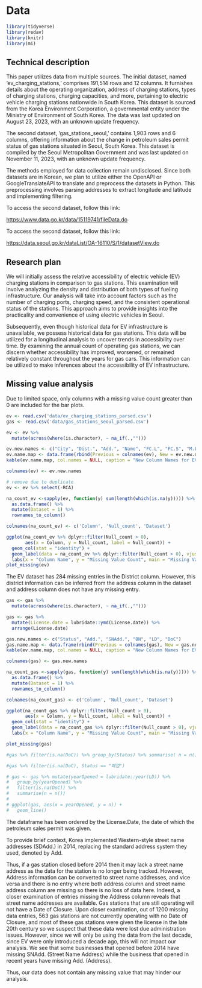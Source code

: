# Data

```r
library(tidyverse)
library(redav)
library(knitr)
library(mi)
```


## Technical description

This paper utilizes data from multiple sources. The initial dataset, named 'ev_charging_stations,' comprises 191,514 rows and 12 columns. It furnishes details about the operating organization, address of charging stations, types of charging stations, charging capacities, and more, pertaining to electric vehicle charging stations nationwide in South Korea. This dataset is sourced from the Korea Environment Corporation, a governmental entity under the Ministry of Environment of South Korea. The data was last updated on August 23, 2023, with an unknown update frequency.

The second dataset, 'gas_stations_seoul,' contains 1,903 rows and 6 columns, offering information about the change in petroleum sales permit status of gas stations situated in Seoul, South Korea. This dataset is compiled by the Seoul Metropolitan Government and was last updated on November 11, 2023, with an unknown update frequency.

The methods employed for data collection remain undisclosed. Since both datasets are in Korean, we plan to utilize either the OpenAPI or GoogleTranslateAPI to translate and preprocess the datasets in Python. This preprocessing involves parsing addresses to extract longitude and latitude and implementing filtering.

To access the second dataset, follow this link: 

<https://www.data.go.kr/data/15119741/fileData.do>

To access the second dataset, follow this link: 

<https://data.seoul.go.kr/dataList/OA-16110/S/1/datasetView.do>


## Research plan

We will initially assess the relative accessibility of electric vehicle (EV) charging stations in comparison to gas stations. This examination will involve analyzing the density and distribution of both types of fueling infrastructure. Our analysis will take into account factors such as the number of charging ports, charging speed, and the consistent operational status of the stations. This approach aims to provide insights into the practicality and convenience of using electric vehicles in Seoul.

Subsequently, even though historical data for EV infrastructure is unavailable, we possess historical data for gas stations. This data will be utilized for a longitudinal analysis to uncover trends in accessibility over time. By examining the annual count of operating gas stations, we can discern whether accessibility has improved, worsened, or remained relatively constant throughout the years for gas cars. This information can be utilized to make inferences about the accessibility of EV infrastructure.

## Missing value analysis
Due to limited space, only columns with a missing value count greater than 0 are included for the bar plots.
```r
ev <- read.csv('data/ev_charging_stations_parsed.csv')
gas <- read.csv('data/gas_stations_seoul_parsed.csv')

ev <- ev %>%
  mutate(across(where(is.character), ~ na_if(.,"")))

ev.new.names <- c("City", "Dist.", "Add.", "Name", "FC.L", "FC.S", "M.L", "M.S", "OI.L", "OI.S", "RCA", "Type", "ID")
ev.name.map <- data.frame(rbind(Previous = colnames(ev), New = ev.new.names))
kable(ev.name.map, col.names = NULL, caption = "New Column Names for EV Dataset")

colnames(ev) <- ev.new.names

# remove due to duplicate
ev <- ev %>% select(-RCA)

na_count_ev <-sapply(ev, function(y) sum(length(which(is.na(y))))) %>% 
  as.data.frame() %>%
  mutate(Dataset = 1) %>%
  rownames_to_column()

colnames(na_count_ev) <- c('Column', 'Null_count', 'Dataset')

ggplot(na_count_ev %>% dplyr::filter(Null_count > 0), 
       aes(x = Column, y = Null_count, label = Null_count)) +
  geom_col(stat = "identity") +
  geom_label(data = na_count_ev %>% dplyr::filter(Null_count > 0), vjust = 0.5) + 
  labs(x = "Column Name", y = "Missing Value Count", main = "Missing Value Count for EV Dataset") 
plot_missing(ev)


```
The EV dataset has 284 missing entries in the District column. However, this district information can be inferred from the address column in the dataset and address column does not have any missing entry.

```r
gas <- gas %>%
  mutate(across(where(is.character), ~ na_if(.,"")))

gas <- gas %>% 
  mutate(License.date = lubridate::ymd(License.date)) %>%
  arrange(License.date)

gas.new.names <- c("Status", "Add.", "SNAdd.", "BN", "LD", "DoC")
gas.name.map <- data.frame(rbind(Previous = colnames(gas), New = gas.new.names))
kable(ev.name.map, col.names = NULL, caption = "New Column Names for EV Dataset")

colnames(gas) <- gas.new.names

na_count_gas <-sapply(gas, function(y) sum(length(which(is.na(y))))) %>%
  as.data.frame() %>%
  mutate(Dataset = 1) %>%
  rownames_to_column()

colnames(na_count_gas) <- c('Column', 'Null_count', 'Dataset')

ggplot(na_count_gas %>% dplyr::filter(Null_count > 0), 
       aes(x = Column, y = Null_count, label = Null_count)) +
  geom_col(stat = "identity") +
  geom_label(data = na_count_gas %>% dplyr::filter(Null_count > 0), vjust = 0.5) + 
  labs(x = "Column Name", y = "Missing Value Count", main = "Missing Value Count for Gas Dataset")

plot_missing(gas)

#gas %>% filter(is.na(DoC)) %>% group_by(Status) %>% summarise( n = n())

#gas %>% filter(is.na(DoC), Status == "폐업") 

# gas <- gas %>% mutate(yearOpened = lubridate::year(LD)) %>%
#   group_by(yearOpened) %>%
#   filter(is.na(DoC)) %>%
#   summarise(n = n())
# 
# ggplot(gas, aes(x = yearOpened, y = n)) +
#   geom_line()
```
The dataframe has been ordered by the License.Date, the date of which the petroleum sales permit was given. 

To provide brief context, Korea implemented Western-style street name addresses (SDAdd.) in 2014, replacing the standard address system they used, denoted by Add. 

Thus, if a gas station closed before 2014 then it may lack a street name address as the data for the station is no longer being tracked. However, Address information can be converted to street name addresses, and vice versa and there is no entry where both address column and street name address column are missing so there is no loss of data here. Indeed, a closer examination of entries missing the Address column reveals that street name addresses are available. Gas stations that are still operating will not have a Date of Closure. Upon closer examination, out of 1200 missing data entries, 563 gas stations are not currently operating with no Date of Closure, and most of these gas stations were given the license in the late 20th century so we suspect that these data were lost due administration issues. However, since we will only be using the data from the last decade, since EV were only introduced a decade ago, this will not impact our analysis. We see that some businesses that opened before 2014 have missing SNAdd. (Street Name Address) while the business that opened in recent years have missing Add. (Address). 

Thus, our data does not contain any missing value that may hinder our analysis.
